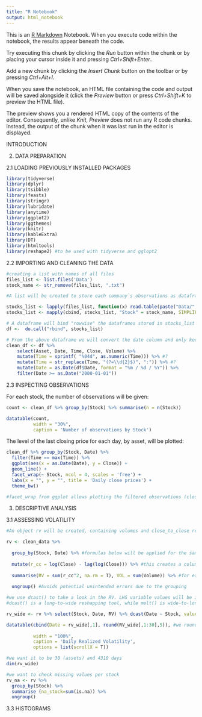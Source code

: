 ---
title: "R Notebook"
output: html_notebook
---

This is an [R Markdown](http://rmarkdown.rstudio.com) Notebook. When you execute code within the notebook, the results appear beneath the code. 

Try executing this chunk by clicking the *Run* button within the chunk or by placing your cursor inside it and pressing *Ctrl+Shift+Enter*. 


Add a new chunk by clicking the *Insert Chunk* button on the toolbar or by pressing *Ctrl+Alt+I*.

When you save the notebook, an HTML file containing the code and output will be saved alongside it (click the *Preview* button or press *Ctrl+Shift+K* to preview the HTML file).

The preview shows you a rendered HTML copy of the contents of the editor. Consequently, unlike *Knit*, *Preview* does not run any R code chunks. Instead, the output of the chunk when it was last run in the editor is displayed.

INTRODUCTION

2. DATA PREPARATION

2.1 LOADING PREVIOUSLY INSTALLED PACKAGES

```{r}
library(tidyverse)
library(dplyr)
library(tsibble)
library(feasts)
library(stringr)
library(lubridate)
library(anytime)
library(ggplot2)
library(ggthemes)
library(knitr)
library(kableExtra)
library(DT)
library(htmltools)
library(reshape2) #to be used with tidyverse and gglopt2
```

2.2 IMPORTING AND CLEANING THE DATA

```{r}

#creating a list with names of all files 
files_list <- list.files('Data')
stock_name <- str_remove(files_list, ".txt")

#A list will be created to store each company`s observations as dataframes 

stocks_list <- lapply(files_list, function(x) read.table(paste("Data/",x,sep = ""), header=T, sep = ",")) 
stocks_list <- mapply(cbind, stocks_list, "Stock" = stock_name, SIMPLIFY=F)

# A dataframe will bind "rowwise" the dataframes stored in stocks_list 
df <-  do.call("rbind", stocks_list)

# From the above dataframe we will convert the date column and only keep observations starting in 2000
clean_df <- df %>% 
    select(Asset, Date, Time, Close, Volume) %>%
    mutate(Time = sprintf( "%04d", as.numeric(Time))) %>% #?
    mutate(Time = str_replace(Time, "(?=\\d{2}$)", ":")) %>% #?
    mutate(Date = as.Date(df$Date, format = "%m / %d / %Y")) %>% 
    filter(Date >= as.Date("2000-01-01")) 

```

2.3 INSPECTING OBSERVATIONS

For each stock, the number of observations will be given:

```{R}
count <- clean_df %>% group_by(Stock) %>% summarise(n = n(Stock))

datatable(count, 
          width = "30%", 
          caption = 'Number of observations by Stock')
```

The level of the last closing price for each day, by asset, will be plotted:

```{R}
clean_df %>% group_by(Stock, Date) %>% 
  filter(Time == max(Time)) %>% 
  ggplot(aes(x = as.Date(Date), y = Close)) +
  geom_line() +
  facet_wrap(~ Stock, ncol = 4, scales = 'free') + 
  labs(x = "", y = "", title = 'Daily close prices') +
  theme_bw()

#facet_wrap from ggplot allows plotting the filtered observations (closing price evolving through the last minute of each day) in different graphs (one for each stock), with four columns per row

```
3. DESCRIPTIVE ANALYSIS

3.1 ASSESSING VOLATILITY
```{r}
#An object rv will be created, containing volumes and close_to_close returns

rv <- clean_data %>% 
  
  group_by(Stock, Date) %>% #formulas below will be applied for the same stock between dates 
  
  mutate(r_cc = log(Close) - lag(log(Close))) %>% #this creates a column where, for a stock at a certain minute of a day, the rate of change of the closing price with respect to that price in the previous minute is returned?
  
  summarise(RV = sum(r_cc^2, na.rm = T), VOL = sum(Volume)) %>% #for each stock and day we obtain two variables: RV, which is the accumulated squared closed-to-closed returns, and VOL, which sums the volumes of the minutes of that day. 
  
  ungroup() #Avoids potential unintended errors due to the grouping

#we use dcast() to take a look in the RV. LHS variable values will be in rows. RHS variables values will become column names. fun.aggregate(value.var) will be cell values. datatable() is then a table made to contain values from dcast()
#dcast() is a long-to-wide reshapping tool, while melt() is wide-to-long

rv_wide <- rv %>% select(Stock, Date, RV) %>% dcast(Date ~ Stock, value.var = 'RV')

datatable(cbind(Date = rv_wide[,1], round(RV_wide[,1:30],5)), #we round the numbers to contain 5 digits
          
          width = "100%", 
          caption = 'Daily Realized Volatility',
          options = list(scrollX = T))

#we want it to be 30 (assets) and 4310 days
dim(rv_wide) 

#we want to check missing values per stock 
rv_na <- rv %>%
  group_by(Stock) %>%
  summarise (na_stock=sum(is.na)) %>%
  ungroup()
```

3.3 HISTOGRAMS

```{r}


```
